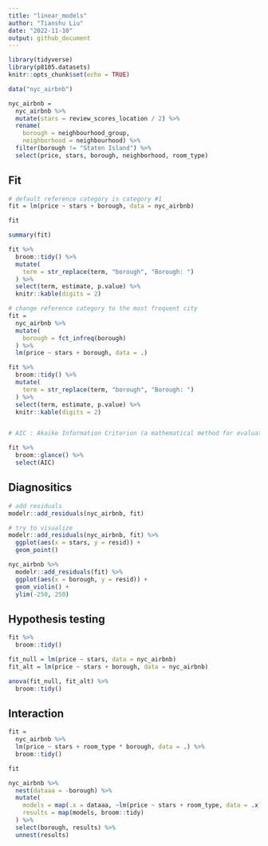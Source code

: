 ```yaml
---
title: "linear_models"
author: "Tianshu Liu"
date: "2022-11-10"
output: github_document
---
```


```r
library(tidyverse)
library(p8105.datasets)
knitr::opts_chunk$set(echo = TRUE)
```

```r
data("nyc_airbnb")

nyc_airbnb = 
  nyc_airbnb %>% 
  mutate(stars = review_scores_location / 2) %>% 
  rename(
    borough = neighbourhood_group,
    neighborhood = neighbourhood) %>% 
  filter(borough != "Staten Island") %>% 
  select(price, stars, borough, neighborhood, room_type)
```

## Fit

```r
# default reference category is category #1
fit = lm(price ~ stars + borough, data = nyc_airbnb)

fit

summary(fit)

fit %>% 
  broom::tidy() %>% 
  mutate(
    term = str_replace(term, "borough", "Borough: ")
  ) %>% 
  select(term, estimate, p.value) %>% 
  knitr::kable(digits = 2)
```


```r
# change reference category to the most frequent city
fit = 
  nyc_airbnb %>% 
  mutate(
    borough = fct_infreq(borough)
  ) %>% 
  lm(price ~ stars + borough, data = .)

fit %>% 
  broom::tidy() %>% 
  mutate(
    term = str_replace(term, "borough", "Borough: ")
  ) %>% 
  select(term, estimate, p.value) %>% 
  knitr::kable(digits = 2)


# AIC : Akaike Information Criterion (a mathematical method for evaluating how well a model fits the data it was generated from)

fit %>% 
  broom::glance() %>% 
  select(AIC)

```

## Diagnositics

```r
# add residuals
modelr::add_residuals(nyc_airbnb, fit)

# try to visualize
modelr::add_residuals(nyc_airbnb, fit) %>% 
  ggplot(aes(x = stars, y = resid)) + 
  geom_point()

nyc_airbnb %>% 
  modelr::add_residuals(fit) %>% 
  ggplot(aes(x = borough, y = resid)) + 
  geom_violin() + 
  ylim(-250, 250)
```

## Hypothesis testing

```r
fit %>% 
  broom::tidy()

fit_null = lm(price ~ stars, data = nyc_airbnb)
fit_alt = lm(price ~ stars + borough, data = nyc_airbnb)

anova(fit_null, fit_alt) %>% 
  broom::tidy()
```

## Interaction

```r
fit = 
  nyc_airbnb %>% 
  lm(price ~ stars + room_type * borough, data = .) %>% 
  broom::tidy()

fit
```

```r
nyc_airbnb %>% 
  nest(dataaa = -borough) %>% 
  mutate(
    models = map(.x = dataaa, ~lm(price ~ stars + room_type, data = .x)),
    results = map(models, broom::tidy)
  ) %>% 
  select(borough, results) %>% 
  unnest(results)
```

